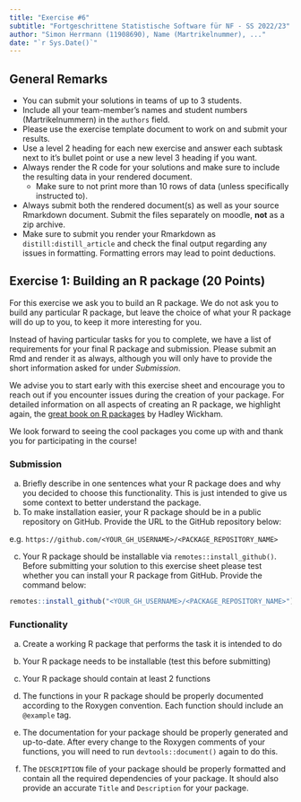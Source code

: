 ```yaml
---
title: "Exercise #6"
subtitle: "Fortgeschrittene Statistische Software für NF - SS 2022/23"
author: "Simon Herrmann (11908690), Name (Martrikelnummer), ..."
date: "`r Sys.Date()`"
---
```


## General Remarks

-   You can submit your solutions in teams of up to 3 students.
-   Include all your team-member's names and student numbers
    (Martrikelnummern) in the `authors` field.
-   Please use the exercise template document to work on and submit your
    results.
-   Use a level 2 heading for each new exercise and answer each subtask
    next to it's bullet point or use a new level 3 heading if you want.
-   Always render the R code for your solutions and make sure to include
    the resulting data in your rendered document.
    -   Make sure to not print more than 10 rows of data (unless
        specifically instructed to).
-   Always submit both the rendered document(s) as well as your source
    Rmarkdown document. Submit the files separately on moodle, **not**
    as a zip archive.
-   Make sure to submit you render your Rmarkdown as
    `distill:distill_article` and check the final output regarding any
    issues in formatting. Formatting errors may lead to point
    deductions.

## Exercise 1: Building an R package (20 Points)

For this exercise we ask you to build an R package. We do not ask you to
build any particular R package, but leave the choice of what your R
package will do up to you, to keep it more interesting for you.

Instead of having particular tasks for you to complete, we have a list
of requirements for your final R package and submission. Please submit
an Rmd and render it as always, although you will only have to provide
the short information asked for under *Submission*.

We advise you to start early with this exercise sheet and encourage you
to reach out if you encounter issues during the creation of your
package. For detailed information on all aspects of creating an R
package, we highlight again, the [great book on R
packages](https://r-pkgs.org/) by Hadley Wickham.

We look forward to seeing the cool packages you come up with and thank
you for participating in the course!

### Submission

a)  Briefly describe in one sentences what your R package does and why
    you decided to choose this functionality. This is just intended to
    give us some context to better understand the package.
b)  To make installation easier, your R package should be in a public
    repository on GitHub. Provide the URL to the GitHub repository
    below:

e.g. `https://github.com/<YOUR_GH_USERNAME>/<PACKAGE_REPOSITORY_NAME>`

c)  Your R package should be installable via
    `remotes::install_github()`. Before submitting your solution to this
    exercise sheet please test whether you can install your R package
    from GitHub. Provide the command below:

``` r
remotes::install_github("<YOUR_GH_USERNAME>/<PACKAGE_REPOSITORY_NAME>")
```

### Functionality

a)  Create a working R package that performs the task it is intended to
    do

b)  Your R package needs to be installable (test this before submitting)

c)  Your R package should contain at least 2 functions

d)  The functions in your R package should be properly documented
    according to the Roxygen convention. Each function should include an
    `@example` tag.

e)  The documentation for your package should be properly generated and
    up-to-date. After every change to the Roxygen comments of your
    functions, you will need to run `devtools::document()` again to do
    this.

f)  The `DESCRIPTION` file of your package should be properly formatted
    and contain all the required dependencies of your package. It should
    also provide an accurate `Title` and `Description` for your package.
